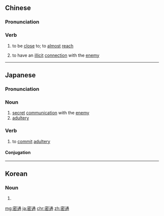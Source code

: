 ==Chinese==
{{zh-forms}}

===Pronunciation===
{{zh-pron
|m=mìtōng
|c=mat6 tung1
|cat=v
}}

===Verb===
{{zh-verb}}

# {{lb|zh|literary}} to be [[close]] to; to [[almost]] [[reach]]
# {{lb|zh|literary}} to have an [[illicit]] [[connection]] with the [[enemy]]

----

==Japanese==
{{ja-kanjitab|みつ|k1=みっ|つう|yomi=o}}

===Pronunciation===
{{ja-pron|みっつう|y=o}}

===Noun===
{{ja-noun|みっつう}}

# [[secret]] [[communication]] with the [[enemy]]
# [[adultery]]

===Verb===
{{ja-verb-suru|みっつう}}

# to [[commit]] [[adultery]]

====Conjugation====
{{ja-suru|みっつう}}

----

==Korean==
{{ko-hanjatab}}

===Noun===
{{ko-noun|hangeul=밀통}}

# {{hanja form of|밀통|[[secret]] [[communication]] with the [[enemy]]; [[adultery]]}}

[[mg:密通]]
[[ja:密通]]
[[chr:密通]]
[[zh:密通]]